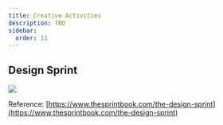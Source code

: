 ```yaml
---
title: Creative Activities
description: TBD
sidebar:
  order: 11
---
```


## Design Sprint

![](/src/assets/design-sprint.png)

Reference: [https://www.thesprintbook.com/the-design-sprint](https://www.thesprintbook.com/the-design-sprint)